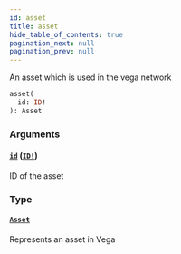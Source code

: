 ```yaml
---
id: asset
title: asset
hide_table_of_contents: true
pagination_next: null
pagination_prev: null
---
```



An asset which is used in the vega network

```graphql
asset(
  id: ID!
): Asset
```


### Arguments

#### [`id`](#) ([`ID!`](/docs/testnet/graphql/scalars/id))

ID of the asset


### Type

#### [`Asset`](/docs/testnet/graphql/objects/asset)

Represents an asset in Vega




